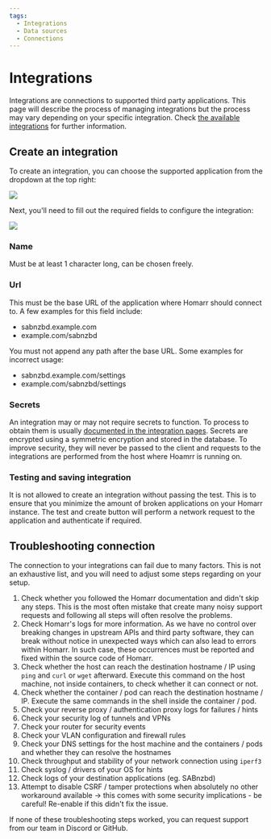 ```yaml
---
tags:
  - Integrations
  - Data sources
  - Connections
---
```


# Integrations
Integrations are connections to supported third party applications.
This page will describe the process of managing integrations but the process may vary depending on your specific integration.
Check [the available integrations](/docs/1.10.0/category/integrations) for further information.

## Create an integration
To create an integration, you can choose the supported application from the dropdown at the top right:

![](./img/create-integration-dropdown.png)

Next, you'll need to fill out the required fields to configure the integration:

![](./img/form-create-integration.png)

### Name
Must be at least 1 character long, can be chosen freely.

### Url
This must be the base URL of the application where Homarr should connect to.
A few examples for this field include:
- sabnzbd.example.com
- example.com/sabnzbd

You must not append any path after the base URL. Some examples for incorrect usage:
- sabnzbd.example.com/settings
- example.com/sabnzbd/settings

### Secrets
An integration may or may not require secrets to function.
To process to obtain them is usually [documented in the integration pages](/docs/1.10.0/category/integrations).
Secrets are encrypted using a symmetric encryption and stored in the database.
To improve security, they will never be passed to the client and requests to the integrations are performed from the host where Hoamrr is running on.

### Testing and saving integration
It is not allowed to create an integration without passing the test.
This is to ensure that you minimize the amount of broken applications on your Homarr instance.
The test and create button will perform a network request to the application and authenticate if required.

## Troubleshooting connection
The connection to your integrations can fail due to many factors.
This is not an exhaustive list, and you will need to adjust some steps regarding on your setup.

1. Check whether you followed the Homarr documentation and didn't skip any steps.
This is the most often mistake that create many noisy support requests and following all steps will often resolve the problems.
2. Check Homarr's logs for more information. As we have no control over breaking changes in upstream APIs and third party software,
they can break without notice in unexpected ways which can also lead to errors within Homarr. In such case, these occurrences must be reported
and fixed within the source code of Homarr.
3. Check whether the host can reach the destination hostname / IP using ``ping`` and ``curl`` or ``wget`` afterward.
Execute this command on the host machine, not inside containers, to check whether it can connect or not.
4. Check whether the container / pod can reach the destination hostname / IP. Execute the same commands in the shell inside the container / pod.
5. Check your reverse proxy / authentication proxy logs for failures / hints
6. Check your security log of tunnels and VPNs
7. Check your router for security events
8. Check your VLAN configuration and firewall rules
9. Check your DNS settings for the host machine and the containers / pods and whether they can resolve the hostnames
10. Check throughput and stability of your network connection using ``iperf3``
11. Check syslog / drivers of your OS for hints
12. Check logs of your destination applications (eg. SABnzbd)
13. Attempt to disable CSRF / tamper protections when absolutely no other workaround available -> this comes with some security implications - be careful!
Re-enable if this didn't fix the issue.

If none of these troubleshooting steps worked, you can request support from our team in Discord or GitHub.